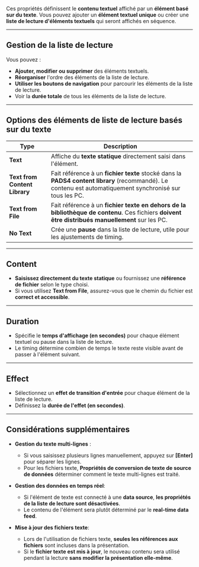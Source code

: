 Ces propriétés définissent le **contenu textuel** affiché par un **élément basé sur du texte**. Vous pouvez ajouter un **élément textuel unique** ou créer une **liste de lecture d'éléments textuels** qui seront affichés en séquence.

***

## **Gestion de la liste de lecture**

Vous pouvez :

* **Ajouter, modifier ou supprimer** des éléments textuels.
* **Réorganiser** l'ordre des éléments de la liste de lecture.
* **Utiliser les boutons de navigation** pour parcourir les éléments de la liste de lecture.
* Voir la **durée totale** de tous les éléments de la liste de lecture.

***

## **Options des éléments de liste de lecture basés sur du texte**

| **Type**                      | **Description**                                                                                                                                          |
| ----------------------------- | -------------------------------------------------------------------------------------------------------------------------------------------------------- |
| **Text**                      | Affiche du **texte statique** directement saisi dans l'élément.                                                                                          |
| **Text from Content Library** | Fait référence à un **fichier texte** stocké dans la **PADS4 content library** (recommandé). Le contenu est automatiquement synchronisé sur tous les PC. |
| **Text from File**            | Fait référence à un **fichier texte en dehors de la bibliothèque de contenu**. Ces fichiers **doivent être distribués manuellement** sur les PC.         |
| **No Text**                   | Crée une **pause** dans la liste de lecture, utile pour les ajustements de timing.                                                                       |

***

## **Content**

* **Saisissez directement du texte statique** ou fournissez une **référence de fichier** selon le type choisi.
* Si vous utilisez **Text from File**, assurez-vous que le chemin du fichier est **correct et accessible**.

***

## **Duration**

* Spécifie le **temps d'affichage (en secondes)** pour chaque élément textuel ou pause dans la liste de lecture.
* Le timing détermine combien de temps le texte reste visible avant de passer à l'élément suivant.

***

## **Effect**

* Sélectionnez un **effet de transition d'entrée** pour chaque élément de la liste de lecture.
* Définissez la **durée de l'effet (en secondes)**.

***

## **Considérations supplémentaires**

* **Gestion du texte multi-lignes** :
  * Si vous saisissez plusieurs lignes manuellement, appuyez sur **\[Enter]** pour séparer les lignes.
  * Pour les fichiers texte, **Propriétés de conversion de texte de source de données** déterminer comment le texte multi-lignes est traité.

* **Gestion des données en temps réel**:
  * Si l'élément de texte est connecté à une **data source**, **les propriétés de la liste de lecture sont désactivées**.
  * Le contenu de l'élément sera plutôt déterminé par le **real-time data feed**.

* **Mise à jour des fichiers texte**:
  * Lors de l'utilisation de fichiers texte, **seules les références aux fichiers** sont incluses dans la présentation.
  * Si le **fichier texte est mis à jour**, le nouveau contenu sera utilisé pendant la lecture **sans modifier la présentation elle-même**.
